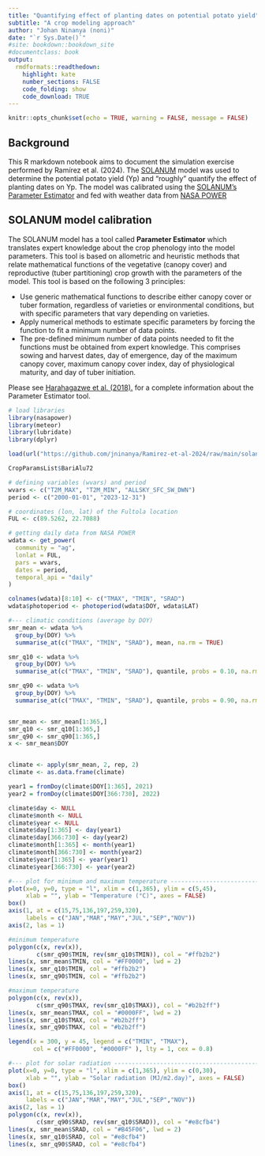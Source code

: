 ```yaml
---
title: "Quantifying effect of planting dates on potential potato yield"
subtitle: "A crop modeling approach"
author: "Johan Ninanya (noni)"
date: "`r Sys.Date()`"
#site: bookdown::bookdown_site
#documentclass: book
output:
  rmdformats::readthedown:
    highlight: kate
    number_sections: FALSE
    code_folding: show
    code_download: TRUE
---
```


```r
knitr::opts_chunk$set(echo = TRUE, warning = FALSE, message = FALSE)
```

## Background

This R markdown notebook aims to document the simulation exercise performed by Ramírez et al. (2024). The [SOLANUM](https://cipotato.org/site/inrm/home/downmod.htm) model was used to determine the potential potato yield (Yp) and "roughly" quantify the effect of planting dates on Yp. The model was calibrated using the [SOLANUM's Parameter Estimator](https://doi.org/10.1515/opag-2018-0019) and fed with weather data from [NASA POWER](https://cran.r-project.org/web/packages/nasapower/index.html)

## SOLANUM model calibration

The SOLANUM model has a tool called **Parameter Estimator** which translates expert knowledge about the crop phenology into the model parameters. This tool is based on allometric and heuristic methods that relate mathematical functions of the vegetative (canopy cover) and reproductive (tuber partitioning) crop growth with the parameters of the model. \textcolor{red}{blue} This tool is based on the following 3 principles:

* Use generic mathematical functions to describe either canopy cover or tuber formation, regardless of varieties or environmental conditions, but with specific parameters that vary depending on varieties.
* Apply numerical methods to estimate specific parameters by forcing the function to fit a minimum number of data points.
* The pre-defined minimum number of data points needed to fit the functions must be obtained from expert knowledge. This comprises sowing and harvest dates, day of emergence, day of the maximum canopy cover, maximum canopy cover index, day of physiological maturity, and day of tuber initiation.

Please see [Harahagazwe et al. (2018).](https://doi.org/10.1515/opag-2018-0019) for a complete information about the Parameter Estimator tool.

```r
# load libraries
library(nasapower)
library(meteor)
library(lubridate)
library(dplyr)

load(url("https://github.com/jninanya/Ramirez-et-al-2024/raw/main/solanumR/CropParamsList.Rdata"))

CropParamsList$BariAlu72

# defining variables (wvars) and period
wvars <- c("T2M_MAX", "T2M_MIN", "ALLSKY_SFC_SW_DWN")
period <- c("2000-01-01", "2023-12-31")

# coordinates (lon, lat) of the Fultola location
FUL <- c(89.5262, 22.7088) 

# getting daily data from NASA POWER 
wdata <- get_power(
  community = "ag",
  lonlat = FUL,
  pars = wvars,
  dates = period,
  temporal_api = "daily"
)

colnames(wdata)[8:10] <- c("TMAX", "TMIN", "SRAD")
wdata$photoperiod <- photoperiod(wdata$DOY, wdata$LAT)

#--- climatic conditions (average by DOY)
smr_mean <- wdata %>%
  group_by(DOY) %>%
  summarise_at(c("TMAX", "TMIN", "SRAD"), mean, na.rm = TRUE)

smr_q10 <- wdata %>%
  group_by(DOY) %>%
  summarise_at(c("TMAX", "TMIN", "SRAD"), quantile, probs = 0.10, na.rm = TRUE)

smr_q90 <- wdata %>%
  group_by(DOY) %>%
  summarise_at(c("TMAX", "TMIN", "SRAD"), quantile, probs = 0.90, na.rm = TRUE)


smr_mean <- smr_mean[1:365,]
smr_q10 <- smr_q10[1:365,]
smr_q90 <- smr_q90[1:365,]
x <- smr_mean$DOY


climate <- apply(smr_mean, 2, rep, 2)
climate <- as.data.frame(climate)

year1 = fromDoy(climate$DOY[1:365], 2021)
year2 = fromDoy(climate$DOY[366:730], 2022)

climate$day <- NULL
climate$month <- NULL
climate$year <- NULL
climate$day[1:365] <- day(year1)
climate$day[366:730] <- day(year2)
climate$month[1:365] <- month(year1)
climate$month[366:730] <- month(year2)
climate$year[1:365] <- year(year1)
climate$year[366:730] <- year(year2)

#--- plot for minimum and maximum temperature ----------------------------------
plot(x=0, y=0, type = "l", xlim = c(1,365), ylim = c(5,45), 
     xlab = "", ylab = "Temperature (°C)", axes = FALSE)
box()
axis(1, at = c(15,75,136,197,259,320), 
     labels = c("JAN","MAR","MAY","JUL","SEP","NOV"))
axis(2, las = 1)

#minimum temperature
polygon(c(x, rev(x)), 
        c(smr_q90$TMIN, rev(smr_q10$TMIN)), col = "#ffb2b2")
lines(x, smr_mean$TMIN, col = "#FF0000", lwd = 2)
lines(x, smr_q10$TMIN, col = "#ffb2b2")
lines(x, smr_q90$TMIN, col = "#ffb2b2")

#maximum temperature
polygon(c(x, rev(x)), 
        c(smr_q90$TMAX, rev(smr_q10$TMAX)), col = "#b2b2ff")
lines(x, smr_mean$TMAX, col = "#0000FF", lwd = 2)
lines(x, smr_q10$TMAX, col = "#b2b2ff")
lines(x, smr_q90$TMAX, col = "#b2b2ff")

legend(x = 300, y = 45, legend = c("TMIN", "TMAX"), 
       col = c("#FF0000", "#0000FF" ), lty = 1, cex = 0.8)

#--- plot for solar radiation --------------------------------------------------
plot(x=0, y=0, type = "l", xlim = c(1,365), ylim = c(0,30), 
     xlab = "", ylab = "Solar radiation (MJ/m2.day)", axes = FALSE)
box()
axis(1, at = c(15,75,136,197,259,320), 
     labels = c("JAN","MAR","MAY","JUL","SEP","NOV"))
axis(2, las = 1)
polygon(c(x, rev(x)), 
        c(smr_q90$SRAD, rev(smr_q10$SRAD)), col = "#e8cfb4")
lines(x, smr_mean$SRAD, col = "#B45F06", lwd = 2)
lines(x, smr_q10$SRAD, col = "#e8cfb4")
lines(x, smr_q90$SRAD, col = "#e8cfb4")

```

